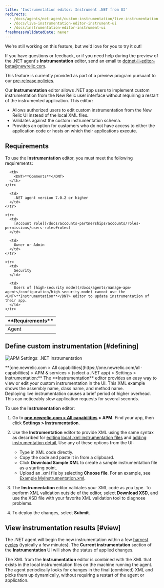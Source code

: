 ```yaml
---
title: 'Instrumentation editor: Instrument .NET from UI'
redirects:
  - /docs/agents/net-agent/custom-instrumentation/live-instrumentation-editor-instrument-ui
  - /docs/live-instrumentation-editor-instrument-ui
  - /docs/instrumentation-editor-instrument-ui
freshnessValidatedDate: never
---
```



<Callout title="preview">
We're still working on this feature, but we'd love for you to try it out!

If you have questions or feedback, or if you need help during the preview of the .NET agent's <DNT>**Instrumentation**</DNT> editor, send an email to [dotnet-li-editor-beta@newrelic.com](mailto:dotnet-li-editor-beta@newrelic.com).
	
This feature is currently provided as part of a preview program pursuant to our [pre-release policies](/docs/licenses/license-information/referenced-policies/new-relic-pre-release-policy).

</Callout>

Our <DNT>**Instrumentation**</DNT> editor allows .NET app users to implement custom instrumentation from the New Relic user interface without requiring a restart of the instrumented application. This editor:

* Allows authorized users to edit custom instrumentation from the New Relic UI instead of the local XML files.
* Validates against the custom instrumentation schema.
* Provides an option for customers who do not have access to either the application code or hosts on which their applications execute.

## Requirements

To use the <DNT>**Instrumentation**</DNT> editor, you must meet the following requirements:

<table>
  <thead>
    <tr>
      <th width={200}>
        <DNT>**Requirements**</DNT>
      </th>

      <th>
        <DNT>**Comments**</DNT>
      </th>
    </tr>
  </thead>

  <tbody>
    <tr>
      <td>
        Agent
      </td>

      <td>
        .NET agent version 7.0.2 or higher
      </td>
    </tr>

    <tr>
      <td>
        [Account role](/docs/accounts-partnerships/accounts/roles-permissions/users-roles#roles)
      </td>

      <td>
        Owner or Admin
      </td>
    </tr>

    <tr>
      <td>
        Security
      </td>

      <td>
        Users of [high-security mode](/docs/agents/manage-apm-agents/configuration/high-security-mode) cannot use the <DNT>**Instrumentation**</DNT> editor to update instrumentation of their app.
      </td>
    </tr>
  </tbody>
</table>

## Define custom instrumentation [#defining]

<img
  title="APM Settings: .NET instrumentation"
  alt="APM Settings: .NET instrumentation"
  src={apmDotnetInstrumentationEditor}
/>

<figcaption>
  <DNT>**[one.newrelic.com > All capabilities](https://one.newrelic.com/all-capabilities) > APM & services > (select a .NET app) > Settings > Instrumentation:**</DNT> The <DNT>**Instrumentation**</DNT> editor provides an easy way to view or edit your custom instrumentation in the UI. This XML example shows the assembly name, class name, and method name.
</figcaption>

<Callout variant="important">
  Deploying live instrumentation causes a brief period of higher overhead. This can noticeably slow application requests for several seconds.
</Callout>

To use the <DNT>**Instrumentation**</DNT> editor:

1. Go to <DNT>**[one.newrelic.com > All capabilities](https://one.newrelic.com/all-capabilities) > APM**</DNT>. Find your app, then click <DNT>**Settings > Instrumentation**</DNT>.
2. Use the <DNT>**Instrumentation**</DNT> editor to provide XML using the same syntax as described for [editing local .xml instrumentation files](/docs/agents/net-agent/custom-instrumentation/create-transactions-xml-net) and [adding instrumentation detail.](/docs/agents/net-agent/custom-instrumentation/add-detail-transactions-xml-net) Use any of these options from the UI:

   * Type in XML code directly.
   * Copy the code and paste it in from a clipboard.
   * Click <DNT>**Download Sample XML**</DNT> to create a sample instrumentation file as a starting point.
   * Upload an .xml file by selecting <DNT>**Choose file**</DNT>. For an example, see [Example MyInstrumentation.xml](/docs/agents/net-agent/custom-instrumentation/add-detail-transactions-xml-net#sample).
3. The <DNT>**Instrumentation**</DNT> editor validates your XML code as you type. To perform XML validation outside of the editor, select <DNT>**Download XSD**</DNT>, and use the XSD file with your favorite XML validation tool to diagnose problems.
4. To deploy the changes, select <DNT>**Submit**</DNT>.

## View instrumentation results [#view]

The .NET agent will begin the new instrumentation within a few [harvest cycles](/docs/using-new-relic/welcome-new-relic/getting-started/glossary#harvest-cycle) (typically a few minutes). The <DNT>**Current instrumentation**</DNT> section of the <DNT>**Instrumentation**</DNT> UI will show the status of applied changes.

The XML from the <DNT>**Instrumentation**</DNT> editor is combined with the XML that exists in the local instrumentation files on the machine running the agent. The agent periodically looks for changes in the final (combined) XML and picks them up dynamically, without requiring a restart of the agent or application.
